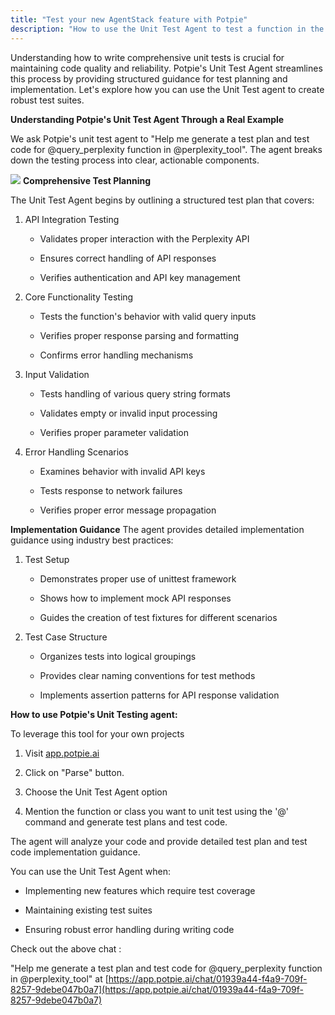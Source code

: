 ```yaml
---
title: "Test your new AgentStack feature with Potpie"
description: "How to use the Unit Test Agent to test a function in the AgentOps-AI/AgentStack codebase"
---
```


Understanding how to write comprehensive unit tests is crucial for maintaining code quality and reliability. Potpie's Unit Test Agent streamlines this process by providing structured guidance for test planning and implementation. Let's explore how you can use the Unit Test agent to create robust test suites.

**Understanding Potpie's Unit Test Agent Through a Real Example**&#x20;

We ask Potpie's unit test agent to "Help me generate a test plan and test code for @query\_perplexity function in @perplexity\_tool". The agent breaks down the testing process into clear, actionable components.

![](/image.png)
**Comprehensive Test Planning**&#x20;

The Unit Test Agent begins by outlining a structured test plan that covers:

1. API Integration Testing

   * Validates proper interaction with the Perplexity API

   * Ensures correct handling of API responses

   * Verifies authentication and API key management

2. Core Functionality Testing

   * Tests the function's behavior with valid query inputs

   * Verifies proper response parsing and formatting

   * Confirms error handling mechanisms

3. Input Validation

   * Tests handling of various query string formats

   * Validates empty or invalid input processing

   * Verifies proper parameter validation

4. Error Handling Scenarios

   * Examines behavior with invalid API keys

   * Tests response to network failures

   * Verifies proper error message propagation

**Implementation Guidance**&#x20;
The agent provides detailed implementation guidance using industry best practices:

1. Test Setup

   * Demonstrates proper use of unittest framework

   * Shows how to implement mock API responses

   * Guides the creation of test fixtures for different scenarios

2. Test Case Structure

   * Organizes tests into logical groupings

   * Provides clear naming conventions for test methods

   * Implements assertion patterns for API response validation

**How to use Potpie's Unit Testing agent:**&#x20;

To leverage this tool for your own projects

1. Visit [app.potpie.ai](https://app.potpie.ai/newchat?repo=AgentOps-AI/AgentStack\&branch=main)

2. Click on "Parse" button.

3. Choose the Unit Test Agent option

4. Mention the function or class you want to unit test using the '@' command and generate test plans and test code.

The agent will analyze your code and provide detailed test plan and test code implementation guidance.

You can use the Unit Test Agent when:

* Implementing new features which require test coverage

* Maintaining existing test suites

* Ensuring robust error handling during writing code



Check out the above chat :

"Help me generate a test plan and test code for @query\_perplexity function in @perplexity\_tool" at 
[https://app.potpie.ai/chat/01939a44-f4a9-709f-8257-9debe047b0a7](https://app.potpie.ai/chat/01939a44-f4a9-709f-8257-9debe047b0a7)